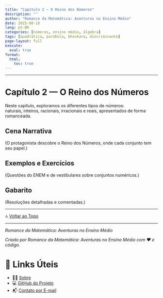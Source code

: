 ```yaml
---
title: "Capítulo 2 — O Reino dos Números"
description: ""
author: "Romance da Matemática: Aventuras no Ensino Médio"
date: 2025-08-18
lang: pt-BR
categories: [números, ensino médio, álgebra]
tags: [quadrática, parábola, bhaskara, discriminante]
page-layout: full
execute:
  eval: true
format:
  html:
    toc: true
---
```


---

# Capítulo 2 — O Reino dos Números

Neste capítulo, exploramos os diferentes tipos de números:  
naturais, inteiros, racionais, irracionais e reais, apresentados de forma romanceada.

## Cena Narrativa
(O protagonista descobre o Reino dos Números, onde cada conjunto tem seu papel.)

## Exemplos e Exercícios
(Questões do ENEM e de vestibulares sobre conjuntos numéricos.)

## Gabarito
(Resoluções detalhadas e comentadas.)

---

🔝 [Voltar ao Topo](cap2-numeros-conjuntos.qmd)

---

*Romance da Matemática: Aventuras no Ensino Médio*

:::{.callout-note}
*Criado por Romance da Matemática: Aventuras no Ensino Médio com ❤️ e código.*
:::

# 🔗 Links Úteis

- 🧑‍🏫 [Sobre](../../posts/sobre/sobre-o-blog.qmd)
- 💻 <a href="https://github.com/marcellini-celso/romance-matematica-em.git" target="_blank">GitHub do Projeto</a>
- 📬 [Contato por E-mail](mailto:prof.marcellini@gmail.com)
